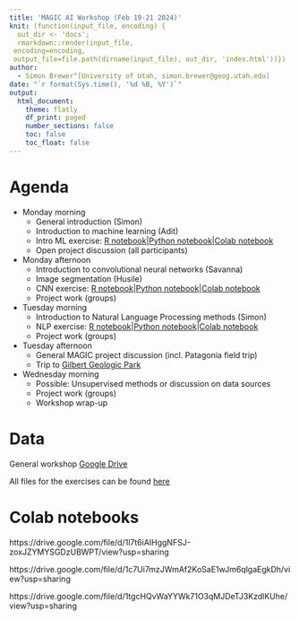 ```yaml
---
title: 'MAGIC AI Workshop (Feb 19-21 2024)'
knit: (function(input_file, encoding) {
  out_dir <- 'docs';
  rmarkdown::render(input_file,
 encoding=encoding,
 output_file=file.path(dirname(input_file), out_dir, 'index.html'))})
author:
  - Simon Brewer^[University of Utah, simon.brewer@geog.utah.edu]
date: "`r format(Sys.time(), '%d %B, %Y')`"
output:
  html_document:
    theme: flatly
    df_print: paged
    number_sections: false
    toc: false
    toc_float: false
---
```


# Agenda

-	Monday morning
    - General introduction (Simon)
    - Introduction to machine learning (Adit)
    - Intro ML exercise: [R notebook][introML_R]|[Python notebook][introML_P]|[Colab notebook][introML_C]
    - Open project discussion (all participants)
- Monday afternoon
    - Introduction to convolutional neural networks (Savanna)
    - Image segmentation (Husile)
    - CNN exercise: [R notebook][CNN_R]|[Python notebook][CNN_P]|[Colab notebook][CNN_C]
    - Project work (groups)
- Tuesday morning
    - Introduction to Natural Language Processing methods (Simon)
    - NLP exercise: [R notebook][NLP_R]|[Python notebook][NLP_P]|[Colab notebook][NLP_C]
    - Project work (groups)
- Tuesday afternoon
    - General MAGIC project discussion (incl. Patagonia field trip)
    - Trip to [Gilbert Geologic Park][gilbert]
- Wednesday morning
    - Possible: Unsupervised methods or discussion on data sources
    - Project work (groups)
    - Workshop wrap-up

# Data

General workshop [Google Drive][wshop]

All files for the exercises can be found [here][gdrive]

# Colab notebooks

https://drive.google.com/file/d/1l7t6iAIHggNFSJ-zoxJZYMYSGDzUBWPT/view?usp=sharing

https://drive.google.com/file/d/1c7Ui7mzJWmAf2KoSaE1wJm6qlgaEgkDh/view?usp=sharing

https://drive.google.com/file/d/1tgcHQvWaYYWk71O3qMJDeTJ3KzdlKUhe/view?usp=sharing


[introML_R]: https://simonbrewer.github.io/MAGIC_AI_Workshop/MAGIC_01_IntroML.html
[introML_P]: https://github.com/simonbrewer/MAGIC_AI_Workshop/blob/main/MAGIC_01_IntroML.ipynb
[introML_C]: https://drive.google.com/file/d/1l7t6iAIHggNFSJ-zoxJZYMYSGDzUBWPT/view?usp=sharing
[CNN_R]: https://simonbrewer.github.io/MAGIC_AI_Workshop/MAGIC_02_CNNS.html
[CNN_P]: https://github.com/simonbrewer/MAGIC_AI_Workshop/blob/main/MAGIC_02_CNNs.ipynb
[CNN_C]: https://drive.google.com/file/d/1c7Ui7mzJWmAf2KoSaE1wJm6qlgaEgkDh/view?usp=sharing
[NLP_R]: https://simonbrewer.github.io/MAGIC_AI_Workshop/MAGIC_03_NLP.html
[NLP_P]: https://github.com/simonbrewer/MAGIC_AI_Workshop/blob/main/MAGIC_03_NLP.ipynb
[NLP_C]: https://drive.google.com/file/d/1tgcHQvWaYYWk71O3qMJDeTJ3KzdlKUhe/view?usp=sharing
[gilbert]: https://geology.utah.gov/map-pub/survey-notes/geosights/g-k-gilbert-geologic-view-park/
[gdrive]: https://drive.google.com/drive/folders/1lp79wJvtis-SDQ2pbZ4Ecgb4CEEawV-Q?usp=drive_link
[wshop]: https://drive.google.com/drive/folders/1GMEY1fYEj1YMI__u3hU4y6agnrz3ekna?usp=sharing
